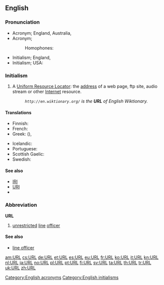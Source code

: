 ==English==

===Pronunciation===
* Acronym; England, Australia, 
* Acronym;
*: Homophones: 
* Initialism; England, 
* Initialism; USA: 

===Initialism===
{{en-noun}}

# A [[Uniform Resource Locator]]: the [[address]] of a web page, ftp site, audio stream or other [[Internet]] resource.
#: ''<code><nowiki>http://en.wiktionary.org/</nowiki></code> is the '''URL''' of English Wiktionary.''

====Translations====
{{trans-top|URL}}
* Finnish: {{t|fi|web-osoite}}
* French: {{t+|fr|URL|m|f}}
* Greek: {{t|el|ΟΕΠ}} ({{t|el|ομοιόμορφος εντοπιστής πόρων}}), {{t|el|ιστοδιεύθυνση|f}}
{{trans-mid}}
* Icelandic: {{t|is|vefslóð}}
* Portuguese: {{t+|pt|endereço}}
* Scottish Gaelic: {{t|gd|seòladh-lìn|m}}
* Swedish: {{t+|sv|URL|c}}
{{trans-bottom}}

====See also====
* [[IRI]]
* [[URI]]
* {{pedialite}}

===Abbreviation===
'''URL'''

# {{label|en|US|military|nautical}} [[unrestricted]] [[line]] [[officer]]

====See also====
* [[line officer]]

[[Category:English acronyms]]
[[Category:English initialisms]]

[[am:URL]]
[[cs:URL]]
[[de:URL]]
[[et:URL]]
[[es:URL]]
[[eu:URL]]
[[fr:URL]]
[[ko:URL]]
[[it:URL]]
[[kn:URL]]
[[nl:URL]]
[[ja:URL]]
[[no:URL]]
[[pl:URL]]
[[pt:URL]]
[[fi:URL]]
[[sv:URL]]
[[ta:URL]]
[[th:URL]]
[[tr:URL]]
[[uk:URL]]
[[zh:URL]]